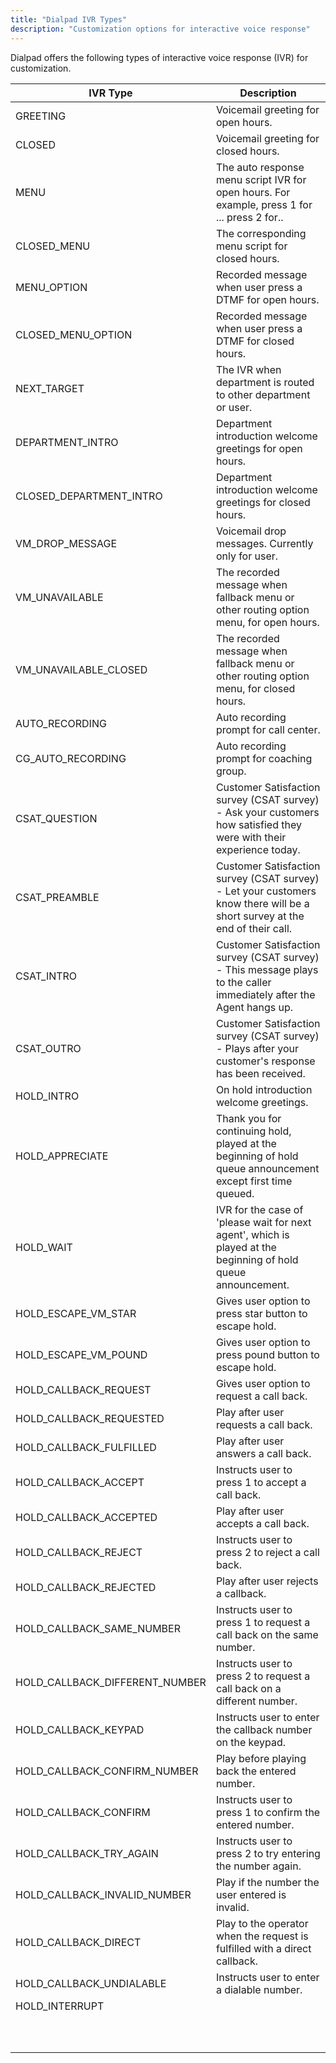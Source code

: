 ```yaml
---
title: "Dialpad IVR Types"
description: "Customization options for interactive voice response"
---
```

Dialpad offers the following types of interactive voice response (IVR) for customization.

| IVR Type | Description |
| --- | --- |
| GREETING | Voicemail greeting for open hours. |
| CLOSED | Voicemail greeting for closed hours. |
| MENU | The auto response menu script IVR for open hours. For example, press 1 for ... press 2 for.. |
| CLOSED\_MENU | The corresponding menu script for closed hours. |
| MENU\_OPTION | Recorded message when user press a DTMF for open hours. |
| CLOSED\_MENU\_OPTION | Recorded message when user press a DTMF for closed hours. |
| NEXT\_TARGET | The IVR when department is routed to other department or user. |
| DEPARTMENT\_INTRO | Department introduction welcome greetings for open hours. |
| CLOSED\_DEPARTMENT\_INTRO | Department introduction welcome greetings for closed hours. |
| VM\_DROP\_MESSAGE | Voicemail drop messages. Currently only for user. |
| VM\_UNAVAILABLE | The recorded message when fallback menu or other routing option menu, for open hours. |
| VM\_UNAVAILABLE\_CLOSED | The recorded message when fallback menu or other routing option menu, for closed hours. |
| AUTO\_RECORDING | Auto recording prompt for call center. |
| CG\_AUTO\_RECORDING | Auto recording prompt for coaching group. |
| CSAT\_QUESTION | Customer Satisfaction survey (CSAT survey) - Ask your customers how satisfied they were with their experience today. |
| CSAT\_PREAMBLE | Customer Satisfaction survey (CSAT survey) - Let your customers know there will be a short survey at the end of their call. |
| CSAT\_INTRO | Customer Satisfaction survey (CSAT survey) - This message plays to the caller immediately after the Agent hangs up. |
| CSAT\_OUTRO | Customer Satisfaction survey (CSAT survey) - Plays after your customer's response has been received. |
| HOLD\_INTRO | On hold introduction welcome greetings. |
| HOLD\_APPRECIATE | Thank you for continuing hold, played at the beginning of hold queue announcement except first time queued. |
| HOLD\_WAIT | IVR for the case of 'please wait for next agent', which is played at the beginning of hold queue announcement. |
| HOLD\_ESCAPE\_VM\_STAR | Gives user option to press star button to escape hold. |
| HOLD\_ESCAPE\_VM\_POUND | Gives user option to press pound button to escape hold. |
| HOLD\_CALLBACK\_REQUEST | Gives user option to request a call back. |
| HOLD\_CALLBACK\_REQUESTED | Play after user requests a call back. |
| HOLD\_CALLBACK\_FULFILLED | Play after user answers a call back. |
| HOLD\_CALLBACK\_ACCEPT | Instructs user to press 1 to accept a call back. |
| HOLD\_CALLBACK\_ACCEPTED | Play after user accepts a call back. |
| HOLD\_CALLBACK\_REJECT | Instructs user to press 2 to reject a call back. |
| HOLD\_CALLBACK\_REJECTED | Play after user rejects a callback. |
| HOLD\_CALLBACK\_SAME\_NUMBER | Instructs user to press 1 to request a call back on the same number. |
| HOLD\_CALLBACK\_DIFFERENT\_NUMBER | Instructs user to press 2 to request a call back on a different number. |
| HOLD\_CALLBACK\_KEYPAD | Instructs user to enter the callback number on the keypad. |
| HOLD\_CALLBACK\_CONFIRM\_NUMBER | Play before playing back the entered number. |
| HOLD\_CALLBACK\_CONFIRM | Instructs user to press 1 to confirm the entered number. |
| HOLD\_CALLBACK\_TRY\_AGAIN | Instructs user to press 2 to try entering the number again. |
| HOLD\_CALLBACK\_INVALID\_NUMBER | Play if the number the user entered is invalid. |
| HOLD\_CALLBACK\_DIRECT | Play to the operator when the request is fulfilled with a direct callback. |
| HOLD\_CALLBACK\_UNDIALABLE | Instructs user to enter a dialable number. |
| HOLD\_INTERRUPT |     |
|     |     |
|     |     |
|     |     |
|     |     |
|     |     |
|     |     |
|     |     |
|     |     |
|     |     |
|     |     |